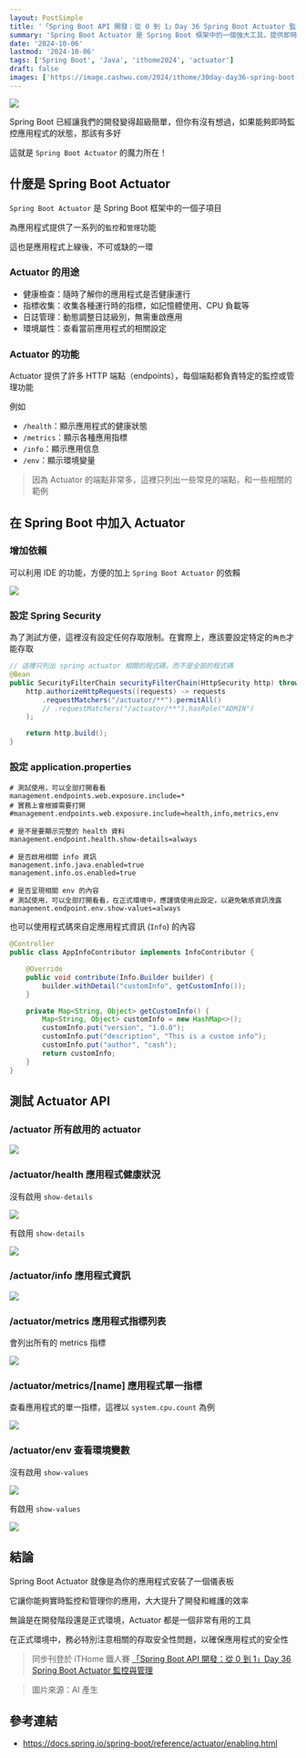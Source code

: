 ```yaml
---
layout: PostSimple
title: '「Spring Boot API 開發：從 0 到 1」Day 36 Spring Boot Actuator 監控與管理'
summary: 'Spring Boot Actuator 是 Spring Boot 框架中的一個強大工具，提供即時監控和管理應用程式的多種功能。本文介紹了 Actuator 的用途，如健康檢查、指標收集、日誌管理和環境屬性查看。加入 Actuator 只需簡單設置依賴和配置檔案，並可利用 Spring Security 設定存取權限。本文還展示了如何自定義應用資訊及測試 Actuator API。Actuator 為開發和維護帶來極大便利，但在正式環境中需注意安全設定'
date: '2024-10-06'
lastmod: '2024-10-06'
tags: ['Spring Boot', 'Java', 'ithome2024', 'actuator']
draft: false
images: ['https://image.cashwu.com/2024/ithome/30day-day36-spring-boot-actuator/cover.webp']
---
```


![](https://image.cashwu.com/2024/ithome/30day-day36-spring-boot-actuator/cover.webp)

Spring Boot 已經讓我們的開發變得超級簡單，但你有沒有想過，如果能夠即時監控應用程式的狀態，那該有多好

這就是 `Spring Boot Actuator` 的魔力所在！

## 什麼是 Spring Boot Actuator

`Spring Boot Actuator` 是 Spring Boot 框架中的一個子項目

為應用程式提供了一系列的`監控`和`管理`功能

這也是應用程式上線後，不可或缺的一環

### Actuator 的用途

- 健康檢查：隨時了解你的應用程式是否健康運行
- 指標收集：收集各種運行時的指標，如記憶體使用、CPU 負載等
- 日誌管理：動態調整日誌級別，無需重啟應用
- 環境屬性：查看當前應用程式的相關設定

### Actuator 的功能

Actuator 提供了許多 HTTP 端點（endpoints），每個端點都負責特定的監控或管理功能

例如

- `/health`：顯示應用程式的健康狀態
- `/metrics`：顯示各種應用指標
- `/info`：顯示應用信息
- `/env`：顯示環境變量

> 因為 Actuator 的端點非常多，這裡只列出一些常見的端點，和一些相關的範例

## 在 Spring Boot 中加入 Actuator

### 增加依賴

可以利用 IDE 的功能，方便的加上 `Spring Boot Actuator` 的依賴

![](https://image.cashwu.com/2024/ithome/30day-day36-spring-boot-actuator/01.webp)

### 設定 Spring Security

為了測試方便，這裡沒有設定任何存取限制。在實際上，應該要設定特定的`角色`才能存取

```java
// 這裡只列出 spring actuator 相關的程式碼，而不是全部的程式碼
@Bean
public SecurityFilterChain securityFilterChain(HttpSecurity http) throws Exception {
    http.authorizeHttpRequests((requests) -> requests
        .requestMatchers("/actuator/**").permitAll()
        // .requestMatchers("/actuator/**").hasRole("ADMIN")
    );

    return http.build();
}
```

### 設定 application.properties

```properties
# 測試使用，可以全部打開看看
management.endpoints.web.exposure.include=*
# 實務上會根據需要打開
#management.endpoints.web.exposure.include=health,info,metrics,env

# 是不是要顯示完整的 health 資料
management.endpoint.health.show-details=always

# 是否啟用相關 info 資訊
management.info.java.enabled=true
management.info.os.enabled=true

# 是否呈現相關 env 的內容
# 測試使用，可以全部打開看看，在正式環境中，應謹慎使用此設定，以避免敏感資訊洩露
management.endpoint.env.show-values=always
```

也可以使用程式碼來自定應用程式資訊 (`Info`) 的內容

```java
@Controller
public class AppInfoContributor implements InfoContributor {

    @Override
    public void contribute(Info.Builder builder) {
        builder.withDetail("customInfo", getCustomInfo());
    }

    private Map<String, Object> getCustomInfo() {
        Map<String, Object> customInfo = new HashMap<>();
        customInfo.put("version", "1.0.0");
        customInfo.put("description", "This is a custom info");
        customInfo.put("author", "cash");
        return customInfo;
    }
}
```

## 測試 Actuator API

### /actuator 所有啟用的 actuator

![](https://image.cashwu.com/2024/ithome/30day-day36-spring-boot-actuator/02.webp)

### /actuator/health 應用程式健康狀況

沒有啟用 `show-details`

![](https://image.cashwu.com/2024/ithome/30day-day36-spring-boot-actuator/03.webp)

有啟用 `show-details`

![](https://image.cashwu.com/2024/ithome/30day-day36-spring-boot-actuator/04.webp)

### /actuator/info 應用程式資訊

![](https://image.cashwu.com/2024/ithome/30day-day36-spring-boot-actuator/05.webp)

### /actuator/metrics 應用程式指標列表

會列出所有的 metrics 指標

![](https://image.cashwu.com/2024/ithome/30day-day36-spring-boot-actuator/06.webp)

### /actuator/metrics/[name] 應用程式單一指標

查看應用程式的單一指標，這裡以 `system.cpu.count` 為例

![](https://image.cashwu.com/2024/ithome/30day-day36-spring-boot-actuator/07.webp)

### /actuator/env 查看環境變數

沒有啟用 `show-values`

![](https://image.cashwu.com/2024/ithome/30day-day36-spring-boot-actuator/08.webp)

有啟用 `show-values`

![](https://image.cashwu.com/2024/ithome/30day-day36-spring-boot-actuator/09.webp)

## 結論 

Spring Boot Actuator 就像是為你的應用程式安裝了一個儀表板

它讓你能夠實時監控和管理你的應用，大大提升了開發和維護的效率

無論是在開發階段還是正式環境，Actuator 都是一個非常有用的工具

在正式環境中，務必特別注意相關的存取安全性問題，以確保應用程式的安全性

> 同步刊登於 iTHome 鐵人賽 [「Spring Boot API 開發：從 0 到 1」Day 36 Spring Boot Actuator 監控與管理](https://ithelp.ithome.com.tw/articles/10350181)

> 圖片來源：AI 產生

## 參考連結

- https://docs.spring.io/spring-boot/reference/actuator/enabling.html

